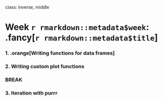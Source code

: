 
class: inverse, middle

# Week `r rmarkdown::metadata$week`: .fancy[`r rmarkdown::metadata$title`]

### 1. .orange[Writing functions for data frames]
### 2. Writing custom plot functions

### BREAK

### 3. Iteration with purrr
